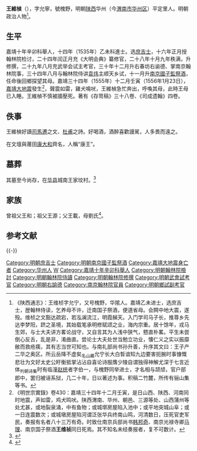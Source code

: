 {{明清人物信息框
| 姓名 = 王維楨
| 原名 =
| 圖片名稱= 
| 圖片大小 =
| 圖片說明 = 
| 最高職務 = 南京國子監祭酒
| 國家 = 大明 
| 爵位 =
| 籍貫 = 陝西西安府華州
| 族裔 = 
| 字號 = 字允寧
| 諡號 =
| 出生日期 = 正德二年（1507年）
| 出生地點 =
| 逝世日期 = 嘉靖三十四年十二月壬寅<br>（1556年1月23日）
| 逝世地點 =
| 墓葬 =
| 配偶 = 
| 親屬 = 
| 出身 =
* 嘉靖十年辛卯科陝西鄉試第五十一名
* 嘉靖十四年乙未科同進士出身
| 經歷 =
| 著作 =  
}}
'''王維楨'''（{{bd|1507年||1556年|1月23日|catIdx=W王}}），字允寧，號槐野，明朝[[陕西|陕西]]华州（今[[渭南市|渭南市]][[华州区|华州区]]）平定里人。明朝政治人物<ref>《陕西通志》：王维桢字允宁，又号槐野，华隂人。嘉靖乙未进士，选庶吉士，歴翰林侍读，乞养母不许，迁南国子祭酒，便道省母。会闗中地大震，遂殁。维桢之文豁达疏宕，若泓澜流江，明霞赬天。入门学司马子长，推尊乡先达李梦阳，跻之圣境，其始载笔承明修赋颂之业，海内宗重。居十馀年，戎马生郊，与士大夫讲方畧论战守，又自言其为人浅中狭气，戆直朴畧。平生未尝倒心反舌，乱是非，淆曲直。尝论士大夫处世当勉立功业，懐仁义之实以振靡敝而救疮痍，其有志当世可知也。与南礼部尚书孙升善，升序其文曰：王子产二华之奥区。所云岳降不虚矣<sub>名山藏</sub>允宁长大白晳谙知九边要害扼腕时事慷慨悲壮为文好太史公盱衡抵掌沾沾自喜论诗服膺少陵自谓独得神解尤深于七言近体<sub>列朝诗集</sub>时有临潼[[赵统|赵统]]者字伯一，与槐野同举进士，才名相与颉颃，官户部郎中，罢归被诬系狱，几二十年，日以著述为事。积稿二竹麓，所传有骊山集等书。</ref>。

== 生平 ==
嘉靖十年辛卯科舉人，十四年（1535年）乙未科進士。选[[庶吉士|庶吉士]]，十六年正月授翰林院检讨，二十四年闰正月充《大明会典》纂修官，二十八年十月九年秩满，升修撰，二十九年八月充武举会试主考官，三十年十二月升右春坊右谕德、掌南京翰林院事，三十四年八月与翰林院侍讲[[袁炜|袁炜]]主顺天乡试，十一月升[[南京|南京]][[國子監|國子監]][[祭酒|祭酒]]，任命後回鄉探望其母。嘉靖三十四年（1555年）十二月壬寅（1556年1月23日），[[嘉靖大地震|嘉靖大地震]]發生<ref>《明世宗實錄》卷430：嘉靖三十四年十二月壬寅，是日山西、陕西、河南同时地震，声如雷，鸡犬鸣吠。陕西渭南、华州、朝邑、三源等处、山西蒲州等处尤甚，或地裂泉涌，中有鱼物；或城墎房屋陷入池中；或平地突城山阜；或一日连震数次；或城墩房屋陷河谓泛张华兵终南山鸣，河清数日，压死官吏军民，奏报有名者八十三万有奇。时致仕南京兵部尚书[[韩邦奇|韩邦奇]]、南京光禄寺卿[[马理|马理]]、南京国子祭酒'''王维祯'''同日死焉。其不知名未经奏报者，复不可数计。</ref>，聲震如雷，雞犬鳴吠，王維楨急忙奔出，呼喚其母，此時王母已入睡。王維楨不慎被牆壓死。著有《存笥稿》三十八卷、《司成遗翰》四卷。

==佚事==
王維楨好讀[[司馬遷|司馬遷]]之文、[[杜甫|杜甫]]之詩。好喝酒，酒醉喜歡謾駡，人多畏而遠之。

在文壇與莆田[[康大和|康大和]]齊名，人稱“康王”。

==墓葬==
其墓至今尚存，在[[华县|华县]]城南王家坟村。<ref>{{cite web| language =| publisher =| title =王维桢墓| url =http://f.hshan.com/sjgj/hsms/2007/06/2617093473.html| author =| date =| accessdate =| deadurl =yes| archiveurl =https://web.archive.org/web/20081201182738/http://f.hshan.com/sjgj/hsms/2007/06/2617093473.html| archivedate =2008-12-01}}</ref>

==家族==
曾祖父王和；祖父王源；父王載，母劉氏<ref>{{Cite book|title=天一阁藏明代科举录选刊 登科录 点校本|author=龚延明主编|publisher=宁波出版社|year=2016|isbn=978-7-5526-2320-8|location=宁波|pages=|quote=《天一閣藏明代科舉錄選刊.登科錄》之《嘉靖十四年乙未科進士登科錄》}}</ref>。

==参考文献==
{{reflist}}

{{-}}
{{並稱|康王| <small>莆田</small> [[康大和|康大和]] - <small>華州</small> 王维桢}}
{{嘉靖十四年乙未科殿試金榜}}

{{DEFAULTSORT:Wang王}}
[[Category:明朝庶吉士|Category:明朝庶吉士]]
[[Category:明朝南京國子監祭酒|Category:明朝南京國子監祭酒]]
[[Category:嘉靖大地震身亡者|Category:嘉靖大地震身亡者]]
[[Category:华州人|Category:华州人]]
[[Category:王姓|W]]
[[Category:嘉靖十年辛卯科舉人|Category:嘉靖十年辛卯科舉人]]
[[Category:明朝翰林院檢討|Category:明朝翰林院檢討]]
[[Category:明朝翰林院侍讀|Category:明朝翰林院侍讀]]
[[Category:明朝翰林院修撰|Category:明朝翰林院修撰]]
[[Category:明朝武會試考官|Category:明朝武會試考官]]
[[Category:明朝右諭德|Category:明朝右諭德]]
[[Category:南京翰林院官員|Category:南京翰林院官員]]
[[Category:明朝鄉試副考官|Category:明朝鄉試副考官]]